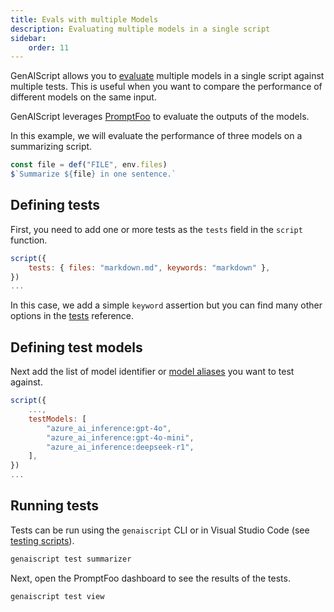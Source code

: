 ```yaml
---
title: Evals with multiple Models
description: Evaluating multiple models in a single script
sidebar:
    order: 11
---
```


GenAIScript allows you to [evaluate](/genaiscript/reference/scripts/tests) multiple models in a single script
against multiple tests.
This is useful when you want to compare the performance of different models on the same input.

GenAIScript leverages [PromptFoo](https://www.promptfoo.dev/docs/getting-started/) to evaluate the outputs of the models.

In this example, we will evaluate the performance of three models on a summarizing script.

```js title="summarizer.genai.js"
const file = def("FILE", env.files)
$`Summarize ${file} in one sentence.`
```

## Defining tests

First, you need to add one or more tests as the `tests` field in the `script` function.

```js
script({
    tests: { files: "markdown.md", keywords: "markdown" },
})
...
```

In this case, we add a simple `keyword` assertion but you can find many other options in the [tests](/genaiscript/reference/scripts/tests) reference.

## Defining test models

Next add the list of model identifier or [model aliases](/genaiscript/reference/scripts/model-aliases) you want to test against.

```js
script({
    ...,
    testModels: [
        "azure_ai_inference:gpt-4o",
        "azure_ai_inference:gpt-4o-mini",
        "azure_ai_inference:deepseek-r1",
    ],
})
...
```

## Running tests

Tests can be run using the `genaiscript` CLI or in Visual Studio Code (see [testing scripts](/genaiscript/getting-started/testing-scripts)).

```sh
genaiscript test summarizer
```

Next, open the PromptFoo dashboard to see the results of the tests.

```sh
genaiscript test view
```
